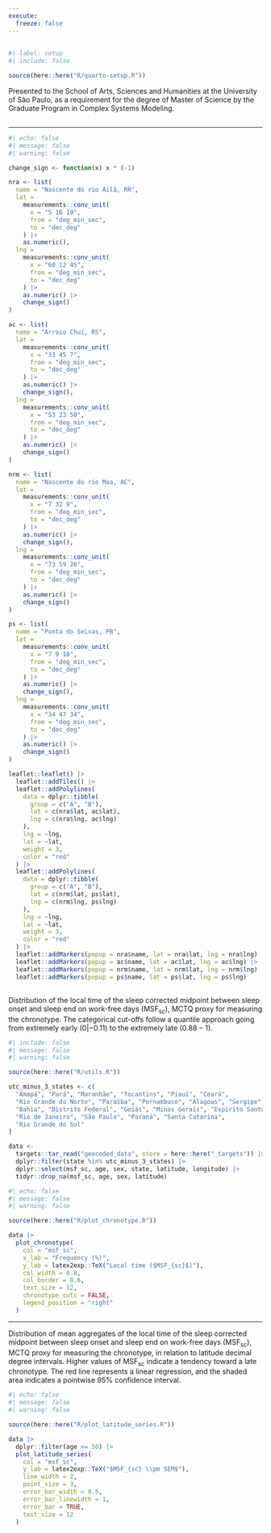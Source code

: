 ```yaml
---
execute:
  freeze: false
---
```


<!-- %:::% index begin %:::% -->
## {.smaller visibility="hidden"}

```r
#| label: setup
#| include: false

source(here::here("R/quarto-setup.R"))
```

Presented to the School of Arts, Sciences and Humanities at the University of São Paulo, as a requirement for the degree of Master of Science by the Graduate Program in Complex Systems Modeling.

<!-- %:::% slides-introduction begin %:::% -->
## {background-iframe="https://www.interactive-earth.com/earth/solar-system.html?gridXZ.visible=true&sun.spinrate=0.26&earth.diameter=0.50&earth.au=0.13&earth.ellipse=0.50&earth.spinrate=0.50&earth.angle1=23.50&earthgroup.angle=5.00&moon.diameter=0.29&moon.distance=0.31&moon.spinrate=0.50" background-interactive=true scrollable=false}

<!-- Hipótese da latitude -->

## {background-iframe="https://astro.unl.edu/classaction/animations/coordsmotion/sunsrays.html" background-interactive=true scrollable=false}

<!-- Hipótese da latitude -->

## {background-iframe="https://ciechanow.ski/earth-and-sun/#es_cosine" background-interactive=true}

<!-- Hipótese da latitude -->

## {background-iframe="https://ciechanow.ski/earth-and-sun/#es_earth_outline" background-interactive=true}

---

```r
#| echo: false
#| message: false
#| warning: false

change_sign <- function(x) x * (-1)

nra <- list(
  name = "Nascente do rio Ailã, RR",
  lat = 
    measurements::conv_unit(
      x = "5 16 19", 
      from = "deg_min_sec", 
      to = "dec_deg"
    ) |> 
    as.numeric(),
  lng = 
    measurements::conv_unit(
      x = "60 12 45", 
      from = "deg_min_sec", 
      to = "dec_deg"
    ) |> 
    as.numeric() |>  
    change_sign()
)

ac <- list(
  name = "Arroio Chuí, RS",
  lat = 
    measurements::conv_unit(
      x = "33 45 7", 
      from = "deg_min_sec", 
      to = "dec_deg"
    ) |> 
    as.numeric() |>  
    change_sign(),
  lng = 
    measurements::conv_unit(
      x = "53 23 50", 
      from = "deg_min_sec", 
      to = "dec_deg"
    ) |> 
    as.numeric() |>  
    change_sign()
)

nrm <- list(
  name = "Nascente do rio Moa, AC",
  lat = 
    measurements::conv_unit(
      x = "7 32 9", 
      from = "deg_min_sec", 
      to = "dec_deg"
    ) |> 
    as.numeric() |>  
    change_sign(),
  lng = 
    measurements::conv_unit(
      x = "73 59 26", 
      from = "deg_min_sec", 
      to = "dec_deg"
    ) |> 
    as.numeric() |>  
    change_sign()
)

ps <- list(
  name = "Ponta do Seixas, PB",
  lat = 
    measurements::conv_unit(
      x = "7 9 18", 
      from = "deg_min_sec", 
      to = "dec_deg"
    ) |> 
    as.numeric() |>  
    change_sign(),
  lng = 
    measurements::conv_unit(
      x = "34 47 34", 
      from = "deg_min_sec", 
      to = "dec_deg"
    ) |> 
    as.numeric() |>  
    change_sign()
)

leaflet::leaflet() |>
  leaflet::addTiles() |> 
  leaflet::addPolylines(
    data = dplyr::tibble(
      group = c("A", "B"),
      lat = c(nra$lat, ac$lat),
      lng = c(nra$lng, ac$lng)
    ),
    lng = ~lng, 
    lat = ~lat,
    weight = 3,
    color = "red"
  ) |>
  leaflet::addPolylines(
    data = dplyr::tibble(
      group = c("A", "B"),
      lat = c(nrm$lat, ps$lat),
      lng = c(nrm$lng, ps$lng)
    ),
    lng = ~lng, 
    lat = ~lat,
    weight = 3,
    color = "red"
  ) |>
  leaflet::addMarkers(popup = nra$name, lat = nra$lat, lng = nra$lng) |>
  leaflet::addMarkers(popup = ac$name, lat = ac$lat, lng = ac$lng) |>
  leaflet::addMarkers(popup = nrm$name, lat = nrm$lat, lng = nrm$lng) |>
  leaflet::addMarkers(popup = ps$name, lat = ps$lat, lng = ps$lng)
```
<!-- %:::% slides-introduction end %:::% -->
<!-- %:::% slides-results begin %:::% -->
---

::: {.notes}
Distribution of the local time of the sleep corrected midpoint between sleep onset and sleep end on work-free days (MSF~sc~), MCTQ proxy for measuring the chronotype. The categorical cut-offs follow a quantile approach going from extremely early ($0 |- 0.11$) to the extremely late ($0.88 - 1$).
:::

```r
#| include: false
#| message: false
#| warning: false

source(here::here("R/utils.R"))

utc_minus_3_states <- c(
  "Amapá", "Pará", "Maranhão", "Tocantins", "Piauí", "Ceará",
  "Rio Grande do Norte", "Paraíba", "Pernambuco", "Alagoas", "Sergipe",
  "Bahia", "Distrito Federal", "Goiás", "Minas Gerais", "Espírito Santo",
  "Rio de Janeiro", "São Paulo", "Paraná", "Santa Catarina",
  "Rio Grande do Sul"
)

data <- 
  targets::tar_read("geocoded_data", store = here::here("_targets")) |>
  dplyr::filter(state %in% utc_minus_3_states) |>
  dplyr::select(msf_sc, age, sex, state, latitude, longitude) |>
  tidyr::drop_na(msf_sc, age, sex, latitude)
```

```r
#| echo: false
#| message: false
#| warning: false

source(here::here("R/plot_chronotype.R"))

data |> 
  plot_chronotype(
    col = "msf_sc", 
    x_lab = "Frequency (%)",
    y_lab = latex2exp::TeX("Local time ($MSF_{sc}$)"),
    col_width = 0.8,
    col_border = 0.6,
    text_size = 12,
    chronotype_cuts = FALSE,
    legend_position = "right"
  )
```

---

::: {.notes}
Distribution of mean aggregates of the local time of the sleep corrected midpoint between sleep onset and sleep end on work-free days (MSF~sc~), MCTQ proxy for measuring the chronotype, in relation to latitude decimal degree intervals. Higher values of MSF~sc~ indicate a tendency toward a late chronotype. The red line represents a linear regression, and the shaded area indicates a pointwise 95% confidence interval.
:::

```r
#| echo: false
#| message: false
#| warning: false

source(here::here("R/plot_latitude_series.R"))

data |>
  dplyr::filter(age <= 50) |>
  plot_latitude_series(
    col = "msf_sc", 
    y_lab = latex2exp::TeX("$MSF_{sc} \\pm SEM$"), 
    line_width = 2, 
    point_size = 3,
    error_bar_width = 0.5, 
    error_bar_linewidth = 1, 
    error_bar = TRUE,
    text_size = 12
  )
```
<!-- %:::% slides-results end %:::% -->
<!-- %:::% index end %:::% -->
